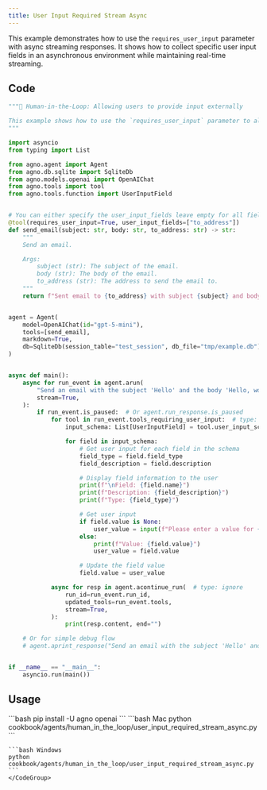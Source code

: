 ```yaml
---
title: User Input Required Stream Async
---
```


This example demonstrates how to use the `requires_user_input` parameter with async streaming responses. It shows how to collect specific user input fields in an asynchronous environment while maintaining real-time streaming.

## Code

```python cookbook/agents/human_in_the_loop/user_input_required_stream_async.py
"""🤝 Human-in-the-Loop: Allowing users to provide input externally

This example shows how to use the `requires_user_input` parameter to allow users to provide input externally.
"""

import asyncio
from typing import List

from agno.agent import Agent
from agno.db.sqlite import SqliteDb
from agno.models.openai import OpenAIChat
from agno.tools import tool
from agno.tools.function import UserInputField


# You can either specify the user_input_fields leave empty for all fields to be provided by the user
@tool(requires_user_input=True, user_input_fields=["to_address"])
def send_email(subject: str, body: str, to_address: str) -> str:
    """
    Send an email.

    Args:
        subject (str): The subject of the email.
        body (str): The body of the email.
        to_address (str): The address to send the email to.
    """
    return f"Sent email to {to_address} with subject {subject} and body {body}"


agent = Agent(
    model=OpenAIChat(id="gpt-5-mini"),
    tools=[send_email],
    markdown=True,
    db=SqliteDb(session_table="test_session", db_file="tmp/example.db"),
)


async def main():
    async for run_event in agent.arun(
        "Send an email with the subject 'Hello' and the body 'Hello, world!'",
        stream=True,
    ):
        if run_event.is_paused:  # Or agent.run_response.is_paused
            for tool in run_event.tools_requiring_user_input:  # type: ignore
                input_schema: List[UserInputField] = tool.user_input_schema  # type: ignore

                for field in input_schema:
                    # Get user input for each field in the schema
                    field_type = field.field_type
                    field_description = field.description

                    # Display field information to the user
                    print(f"\nField: {field.name}")
                    print(f"Description: {field_description}")
                    print(f"Type: {field_type}")

                    # Get user input
                    if field.value is None:
                        user_value = input(f"Please enter a value for {field.name}: ")
                    else:
                        print(f"Value: {field.value}")
                        user_value = field.value

                    # Update the field value
                    field.value = user_value

            async for resp in agent.acontinue_run(  # type: ignore
                run_id=run_event.run_id,
                updated_tools=run_event.tools,
                stream=True,
            ):
                print(resp.content, end="")

    # Or for simple debug flow
    # agent.aprint_response("Send an email with the subject 'Hello' and the body 'Hello, world!'")


if __name__ == "__main__":
    asyncio.run(main())
```

## Usage

<Steps>
  <Snippet file="create-venv-step.mdx" />

  <Step title="Install libraries">
    ```bash
    pip install -U agno openai
    ```
  </Step>

  <Step title="Run Agent">
    <CodeGroup>
    ```bash Mac
    python cookbook/agents/human_in_the_loop/user_input_required_stream_async.py
    ```
    
    ```bash Windows  
    python cookbook/agents/human_in_the_loop/user_input_required_stream_async.py
    ```
    </CodeGroup>
  </Step>
</Steps>